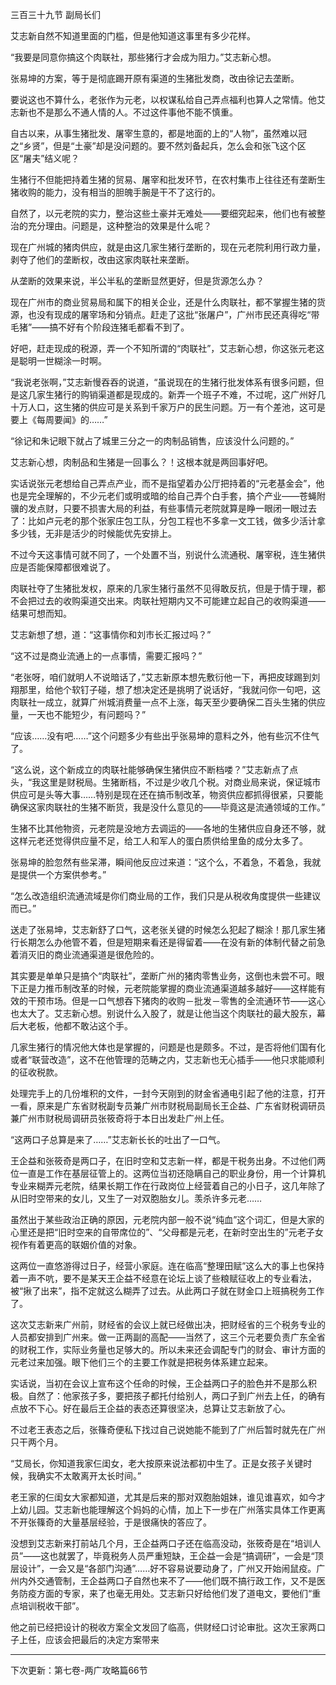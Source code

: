 

三百三十九节 副局长们

艾志新自然不知道里面的门槛，但是他知道这事里有多少花样。

“我要是同意你搞这个肉联社，那些猪行才会成为阻力。”艾志新心想。

张易坤的方案，等于是彻底踢开原有渠道的生猪批发商，改由徐记去垄断。

要说这也不算什么，老张作为元老，以权谋私给自己弄点福利也算人之常情。他艾志新也不是那么不通人情的人。不过这件事他不能不慎重。

自古以来，从事生猪批发、屠宰生意的，都是地面的上的“人物”，虽然难以冠之“乡贤”，但是“土豪”却是没问题的。要不然刘备起兵，怎么会和张飞这个区区“屠夫”结义呢？

生猪行不但能把持着生猪的贸易、屠宰和批发环节，在农村集市上往往还有垄断生猪收购的能力，没有相当的胆魄手腕是干不了这行的。

自然了，以元老院的实力，整治这些土豪并无难处――要细究起来，他们也有被整治的充分理由。问题是，这种整治的效果是什么呢？

现在广州城的猪肉供应，就是由这几家生猪行垄断的，现在元老院利用行政力量，剥夺了他们的垄断权，改由这家肉联社来垄断。

从垄断的效果来说，半公半私的垄断显然更好，但是货源怎么办？

现在广州市的商业贸易局和属下的相关企业，还是什么肉联社，都不掌握生猪的货源，也没有现成的屠宰场和分销点。赶走了这批“张屠户”，广州市民还真得吃“带毛猪”――搞不好有个阶段连猪毛都看不到了。

好吧，赶走现成的税源，弄一个不知所谓的“肉联社”，艾志新心想，你这张元老这是聪明一世糊涂一时啊。

“我说老张啊，”艾志新慢吞吞的说道，“虽说现在的生猪行批发体系有很多问题，但是这几家生猪行的购销渠道都是现成的。新弄一个班子不难，不过呢，这广州好几十万人口，这生猪的供应可是关系到千家万户的民生问题。万一有个差池，这可是要上《每周要闻》的……”

“徐记和朱记眼下就占了城里三分之一的肉制品销售，应该没什么问题的。”

艾志新心想，肉制品和生猪是一回事么？！这根本就是两回事好吧。

实话说张元老想给自己弄点产业，而不是指望着办公厅把持着的“元老基金会”，他也是完全理解的，不少元老们或明或暗的给自己弄个白手套，搞个产业――苍蝇附骥的发点财，只要不损害大局的利益，有些事情元老院就算是睁一眼闭一眼过去了：比如卢元老的那个张家庄包工队，分包工程也不多拿一文工钱，做多少活计拿多少钱，无非是活少的时候能优先安排上。

不过今天这事情可就不同了，一个处置不当，别说什么流通税、屠宰税，连生猪供应是否能保障都很难说了。

肉联社夺了生猪批发权，原来的几家生猪行虽然不见得敢反抗，但是于情于理，都不会把过去的收购渠道交出来。肉联社短期内又不可能建立起自己的收购渠道――结果可想而知。

艾志新想了想，道：“这事情你和刘市长汇报过吗？”

“这不过是商业流通上的一点事情，需要汇报吗？”

“老张呀，咱们就明人不说暗话了，”艾志新原本想先敷衍他一下，再把皮球踢到刘翔那里，给他个软钉子碰，想了想决定还是挑明了说话好，“我就问你一句吧，这肉联社一成立，就算广州城消费量一点不上涨，每天至少要确保二百头生猪的供应量，一天也不能短少，有问题吗？”

“应该……没有吧……”这个问题多少有些出乎张易坤的意料之外，他有些沉不住气了。

“这么说，这个新成立的肉联社能够确保生猪供应不断档喽？”艾志新点了点头，“我这里是财税局。生猪断档，不过是少收几个税。对商业局来说，保证城市供应可是头等大事……特别是现在还在搞币制改革，物资供应都抓得很紧，只要能确保这家肉联社的生猪不断货，我是没什么意见的――毕竟这是流通领域的工作。”

生猪不比其他物资，元老院是没地方去调运的――各地的生猪供应自身还不够，就这样元老还觉得供应量不足，给工人和军人的蛋白质供给里鱼的成分太多了。

张易坤的脸忽然有些呆滞，瞬间他反应过来道：“这个么，不着急，不着急，我就是提供一个方案供参考。”

“怎么改造组织流通流域是你们商业局的工作，我们只是从税收角度提供一些建议而已。”

送走了张易坤，艾志新舒了口气，这老张关键的时候怎么犯起了糊涂！那几家生猪行长期怎么办他管不着，但是短期来看还是得留着――在没有新的体制代替之前急着消灭旧的商业流通渠道是很危险的。

其实要是单单只是搞个“肉联社”，垄断广州的猪肉零售业务，这倒也未尝不可。眼下正是力推币制改革的时候，元老院能掌握的商业流通渠道越多越好――这样能有效的干预市场。但是一口气想吞下猪肉的收购－批发－零售的全流通环节――这心也太大了。艾志新心想。别说什么入股了，就是让他当这个肉联社的最大股东，幕后大老板，他都不敢沾这个手。

几家生猪行的情况他大体也是掌握的，问题是也是颇多。不过，是否将他们国有化或者“联营改造”，这不在他管理的范畴之内，艾志新也无心插手――他只求能顺利的征收税款。

处理完手上的几份堆积的文件，一封今天刚到的财金省通电引起了他的注意，打开一看，原来是广东省财税副专员兼广州市财税局副局长王企益、广东省财税调研员兼广州市财税局调研员张筱奇将于本日出发赴广州上任。

“这两口子总算是来了……”艾志新长长的吐出了一口气。

王企益和张筱奇是两口子，在旧时空和艾志新一样，都是干税务出身。不过他们两位一直是工作在基层征管上的。这两位当初还隐瞒自己的职业身份，用一个计算机专业来糊弄元老院，结果长期工作在行政岗位上经营着自己的小日子，这几年除了从旧时空带来的女儿，又生了一对双胞胎女儿。羡杀许多元老……

虽然出于某些政治正确的原因，元老院内部一般不说“纯血”这个词汇，但是大家的心里还是把“旧时空来的自带席位的”、“父母都是元老，在新时空出生的”元老子女视作有着更高的联姻价值的对象。

这两位一直悠游得过日子，经营小家庭。连在临高“整理田赋”这么大的事上也保持着一声不吭，要不是某天王企益不经意在论坛上谈了些粮赋征收上的专业看法，被“揪了出来”，指不定就这么糊弄了过去。从此两口子就在财金口上班搞税务工作了。

这次艾志新来广州前，财经省的会议上就已经做出决，把财经省的三个税务专业的人员都安排到广州来。做一正两副的高配――当然了，这三个元老要负责广东全省的财税工作，实际业务量也足够大的。所以未来还会调配专门的财会、审计方面的元老过来加强。眼下他们三个的主要工作就是把税务体系建立起来。

实话说，当初在会议上宣布这个任命的时候，王企益两口子的脸色并不是那么积极。自然了：他家孩子多，要把孩子都托付给别人，两口子到广州去上任，的确有点放不下心。好在最后王企益的表态还算很坚决，总算让艾志新放了心。

不过老王表态之后，张篠奇便私下找过自己说她能不能到了广州后暂时就先在广州只干两个月。

“艾局长，你知道我家仨闺女，老大按原来说法都初中生了。正是女孩子关键时候，我确实不太敢离开太长时间。”

老王家的仨闺女大家都知道，尤其是后来的那对双胞胎姐妹，谁见谁喜欢，如今才上幼儿园。艾志新也能理解这个妈妈的心情，加上下一步在广州落实具体工作更离不开张篠奇的大量基层经验，于是很痛快的答应了。

没想到艾志新来打前站几个月，王企益两口子还在临高没动，张筱奇是在“培训人员”――这也就罢了，毕竟税务人员严重短缺，王企益一会是“搞调研”，一会是“顶层设计”，一会又是“各部门沟通”……好不容易说要动身了，广州又开始闹鼠疫。广州内外交通管制，王企益两口子自然也来不了――他们既不搞行政工作，又不是医务防疫方面的专家，来了也毫无用处。艾志新只好给他们发了道电文，要他们“重点培训税收干部”。

他之前已经把设计的税收方案全文发回了临高，供财经口讨论审批。这次王家两口子上任，应该会把最后的决定方案带来

----------------------------------------------------------

下次更新：第七卷-两广攻略篇66节

